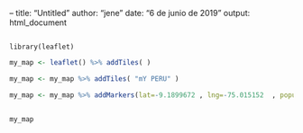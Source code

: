 --
title: "Untitled"
author: "jene"
date: "6 de junio de 2019"
output: html_document

```

library(leaflet)

```



```r

my_map <- leaflet() %>% addTiles( ) 

my_map <- my_map %>% addTiles( "mY PERU" ) 

my_map <- my_map %>% addMarkers(lat=-9.1899672 , lng=-75.015152  , popup="MAPA DEL PERU")


my_map

```

